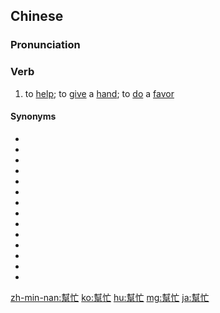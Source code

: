 {{also|帮忙}}
==Chinese==
{{zh-forms|s=帮忙}}

===Pronunciation===
{{zh-pron
|m=bāngmáng,er=y
|c=bong1 mong4
|h=pfs=pông-mòng
|mn=pang-bâng
|ma=Zh-bangmáng.ogg
|cat=v
}}

===Verb===
{{zh-verb}}

# to [[help]]; to [[give]] a [[hand]]; to [[do]] a [[favor]]
#: {{zh-x|你 '''幫''' 了 我們 很多 '''忙''' 喔。|You've '''helped''' us so much.}}
#: {{zh-x|你 今天 有空{kòng} '''幫''' 個 '''忙''' 嗎？|Would you have time today to '''help''' me with something?}}

====Synonyms====
* {{zh-l|幫}}
* {{zh-l|幫扶|tr=bāngfú}}
* {{zh-l|幫同|tr=bāngtóng}}
* {{zh-l|幫助}}
* {{zh-l|臂助|tr=bìzhù}}
* {{zh-l|補台|tr=bǔtái}}
* {{zh-l|補益|tr=bǔyì}}
* {{zh-l|扶助}}
* {{zh-l|拉巴|tr=lāba}}
* {{zh-l|相幫|tr=xiāngbāng}}
* {{zh-l|協助}}
* {{zh-l|援助}}
* {{zh-l|支援}}
* {{zh-l|助力}}

{{zh-cat|Elementary}}

[[zh-min-nan:幫忙]]
[[ko:幫忙]]
[[hu:幫忙]]
[[mg:幫忙]]
[[ja:幫忙]]